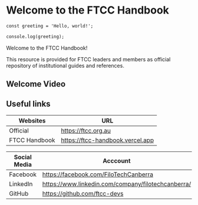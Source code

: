 # Welcome to the FTCC Handbook
 
```html filename="hello-world.js" {3} copy
const greeting = 'Hello, world!';

console.log(greeting);
```

Welcome to the FTCC Handbook!

This resource is provided for FTCC leaders and members as official repository of institutional guides and references. 

## Welcome Video

## Useful links

| Websites      | URL |
| ----------- | ----------- |
| Official      | https://ftcc.org.au |
| FTCC Handbook   | https://ftcc-handbook.vercel.app       |

| Social Media      | Acccount |
| ----------- | ----------- |
| Facebook      | https://facebook.com/FiloTechCanberra |
| LinkedIn   | https://www.linkedin.com/company/filotechcanberra/        |
| GitHub   | https://github.com/ftcc-devs        |

